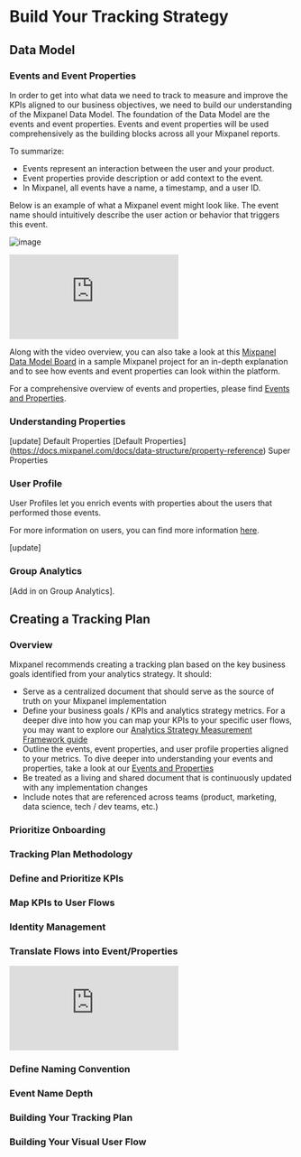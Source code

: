 # Build Your Tracking Strategy

## Data Model

### Events and Event Properties
In order to get into what data we need to track to measure and improve the KPIs aligned to our business objectives, we need to build our understanding of the Mixpanel Data Model. The foundation of the Data Model are the events and event properties. Events and event properties will be used comprehensively as the building blocks across all your Mixpanel reports. 

To summarize: 
* Events represent an interaction between the user and your product. 
* Event properties provide description or add context to the event. 
* In Mixpanel, all events have a name, a timestamp, and a user ID. 

Below is an example of what a Mixpanel event might look like. The event name should intuitively describe the user action or behavior that triggers this event. 

![image](/tutorials/signupcompleted.png "Sign Up Completed Event Example")


<p style={{ position: 'relative', paddingBottom: '56.25%', height: 0, overflow: 'hidden' }}>
  <iframe src="https://www.loom.com/share/fc9390690f1e4d84ab926dcf54914118?sid=22442ac2-544d-47be-9edc-d1a18aadcdff" frameborder="0" style={{ position: 'absolute', top: 0, left: 0, width: '100%', height: '100%' }} allowfullscreen></iframe>
</p>

Along with the video overview, you can also take a look at this [Mixpanel Data Model Board](https://mixpanel.com/project/2195193/view/139237/app/boards/#id=4600772/) in a sample Mixpanel project for an in-depth explanation and to see how events and event properties can look within the platform. 


For a comprehensive overview of events and properties, please find 
[Events and Properties](/docs/data-structure/events-and-properties).

### Understanding Properties 
[update]
Default Properties [Default Properties] (https://docs.mixpanel.com/docs/data-structure/property-reference)
Super Properties 

### User Profile
User Profiles let you enrich events with properties about the users that performed those events. 

For more information on users, you can find more information [here](https://docs.mixpanel.com/docs/what-is-mixpanel#users).

[update]

### Group Analytics
[Add in on Group Analytics]. 


## Creating a Tracking Plan

### Overview 
Mixpanel recommends creating a tracking plan based on the key business goals identified from your analytics strategy. It should:

- Serve as a centralized document that should serve as the source of truth on your Mixpanel implementation
- Define your business goals / KPIs and analytics strategy metrics. For a deeper dive into how you can map your KPIs to your specific user flows, you may want to explore our [Analytics Strategy Measurement Framework guide](https://docs.mixpanel.com/docs/best-practices/analytics-strategy/overview)
- Outline the events, event properties, and user profile properties aligned to your metrics. To dive deeper into understanding your events and properties, take a look at our [Events and Properties](https://docs.mixpanel.com/docs/data-structure/events-and-properties)
- Be treated as a living and shared document that is continuously updated with any implementation changes
- Include notes that are referenced across teams (product, marketing, data science, tech / dev teams, etc.)

### Prioritize Onboarding
### Tracking Plan Methodology
### Define and Prioritize KPIs
### Map KPIs to User Flows
### Identity Management 
### Translate Flows into Event/Properties

<p style={{ position: 'relative', paddingBottom: '56.25%', height: 0, overflow: 'hidden' }}>
  <iframe src="https://www.loom.com/share/fc9390690f1e4d84ab926dcf54914118?sid=22442ac2-544d-47be-9edc-d1a18aadcdff" frameborder="0" style={{ position: 'absolute', top: 0, left: 0, width: '100%', height: '100%' }} allowfullscreen></iframe>
</p>

### Define Naming Convention
### Event Name Depth 

### Building Your Tracking Plan

### Building Your Visual User Flow 


